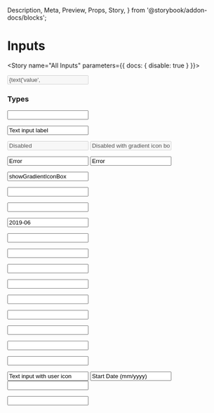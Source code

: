   Description,
  Meta,
  Preview,
  Props,
  Story,
} from '@storybook/addon-docs/blocks';


<Meta component={Input} title="Components/Molecules/Form Controls/Input" />

# Inputs
<Description of={Input} />
<Props of={Input} />

<Story name="All Inputs" parameters={{ docs: { disable: true } }}>
  <form id="formOne">
    <Input
      className={text('className', '')}
      disabled={boolean('disabled', false)}
      icon={text('icon', '')}
      htmlType={text('id', '')}
      label={text('label', 'Label')}
      size={text('text', '')}
      toolTip={text('toolTip', '')}
      value={text('value', 'value')}
      htmlType={text('htmlType', '')}
    />
  </form>
</Story>


### Types
<Preview>
<Story name="Input Text States">
  <form id="formInputStates">
    <Input 
      label="Text input label (optional)"
      value=""
    />
   </form>
</Story>
</Preview>

<Preview>
<Story name="Input With Default Value">
  <form id="formDefaultValue">
   <Input 
      label="Would you like to complete this form?"
      value="Text input label"
    />
   </form>
</Story>
</Preview>

<Preview>
<Story name="Input Disabled">
  <form id="formDisabled">
   <Input 
      label="Text input label (optional)"
      value="Disabled"
      disabled
    />
    <Input 
      label="Text input label (optional)"
      value="Disabled with gradient icon box"
      disabled
      showGradientIconBox
    />
   </form>
</Story>
</Preview>

<Preview>
<Story name="Input Error">
  <form id="formError">
    <Input 
      label="Text input label (optional)"
      value="Error"
      errorMsg="Invalid Entry"
    />
    <Input 
      label="Text input label (optional)"
      value="Error"
      errorMsg="Invalid Entry"
      showGradientIconBox
    /> 
   </form>
</Story>
</Preview>

<Preview>
<Story name="Input with Gradient Icon Box">
  <form id="formGradientIconBox">
     <Input 
      label="Text input label (optional)"
      value="showGradientIconBox"
      showGradientIconBox
    />
   </form>
</Story>
</Preview>

<Preview>
<Story name="Input Email">
  <form id="formEmail">
     <Input 
      label="What is your email?"
      value=""
      htmlType="email"
    />
   </form>
</Story>
</Preview>

<Preview>
<Story name="Input Hidden">
  <form id="formHidden">
     <Input 
      label="Hidden"
      value=""
      htmlType="hidden"
    />
   </form>
</Story>
</Preview>

<Preview>
<Story name="Input Month">
  <form id="formMonth">
     <Input 
      label="Month"
      value="2019-06"
      htmlType="month"
      // these mins and maxs actually block the datepicker from showing dates before or after this range.  
      min="2019-06"
      max="2020-01"
    />
   </form>
</Story>
</Preview>

<Preview>
<Story name="Input Week">
  <form id="formWeek">
     <Input 
      label="Week"
      value=""
      htmlType="week"
      min="2019-W18"
      max="2020-W26"
    />
   </form>
</Story>
</Preview>

<Preview>
<Story name="Input Datetime Local">
  <form id="formDateRange">
     <Input 
      label="When did you start?"
      value=""
      htmlType="datetime-local"
    />
   </form>
</Story>
</Preview>

<Preview>
<Story name="Input Time">
  <form id="formTime">
     <Input 
      label="Time"
      value=""
      htmlType="time"
    />
   </form>
</Story>
</Preview>

<Preview>
<Story name="Input File">
  <form id="formFile">
     <Input 
      label="File"
      value=""
      htmlType="file"
    />
   </form>
</Story>
</Preview>

<Preview>
<Story name="Input Password">
  <form id="formPassword">
     <Input 
      label="Password"
      value=""
      htmlType="password"
    />
   </form>
</Story>
</Preview>

<Preview>
<Story name="Input Search">
  <form id="formSearch">
     <Input 
      label="Search"
      value=""
      htmlType="search"
      showGradientIconBox
    />
   </form>
</Story>
</Preview>

<Preview>
<Story name="Input Tel">
  <form id="formTel">
     <Input 
      label="Tel"
      value=""
      htmlType="tel"
    />
   </form>
</Story>
</Preview>

<Preview>
<Story name="Input Url">
  <form id="formUrl">
     <Input 
      label="Url"
      value=""
      htmlType="url"
    />
   </form>
</Story>
</Preview>

<Preview>
<Story name="Input Color">
  <form id="formColor">
     <Input 
      label="Color"
      value=""
      htmlType="color"
    />
   </form>
</Story>
</Preview>

<Preview>
<Story name="Input with Icon">
  <form id="formIcon">
     <Input 
      label="Icon with Default Text"
      value="Text input with user icon"
      htmlType="text"
      icon="user"
    />
    <Input 
      label="Icon automatically on the right for dates"
      value="Start Date (mm/yyyy)"
      htmlType="month"
    />
    <Input 
      label="Icon for Password"
      htmlType="password"
      icon="visibility"  
    />
   </form>
</Story>
</Preview>

<Preview>
<Story name="Input Number">
  <form id="formNumber">
     <Input 
      label="Number"
      value=""
      htmlType="number"
    />
   </form>
</Story>
</Preview>



